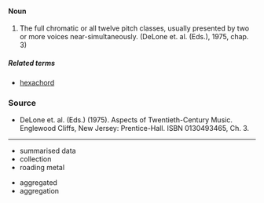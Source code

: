 ====Noun====
#The full chromatic or all twelve pitch classes, usually presented by two or more voices near-simultaneously. (DeLone et. al. (Eds.), 1975, chap. 3)

=====Related terms=====
*[[hexachord]]

===Source===
*DeLone et. al. (Eds.) (1975). Aspects of Twentieth-Century Music. Englewood Cliffs, New Jersey: Prentice-Hall. ISBN 0130493465, Ch. 3.

----

* summarised data
* collection
* roading metal


* aggregated
* aggregation